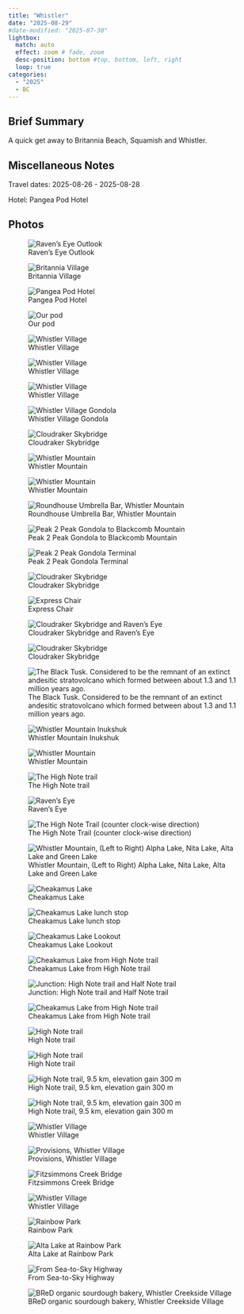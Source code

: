 ```yaml
---
title: "Whistler"
date: "2025-08-29"
#date-modified: "2025-07-30"
lightbox:
  match: auto
  effect: zoom # fade, zoom
  desc-position: bottom #top, bottom, left, right
  loop: true
categories:
  - "2025"
  - BC
---
```


## Brief Summary

A quick get away to Britannia Beach, Squamish and Whistler.

## Miscellaneous Notes

Travel dates: 2025-08-26 - 2025-08-28

Hotel: Pangea Pod Hotel

## Photos

![Raven's Eye Outlook](images/Whistler22.jpeg){group="Whistler"}

![Britannia Village](images/Whistler01.jpeg){group="Whistler"}

![Pangea Pod Hotel](images/Whistler03.jpeg){group="Whistler"}

![Our pod](images/Whistler02.jpeg){group="Whistler"}

![Whistler Village](images/Whistler04.jpeg){group="Whistler"}

![Whistler Village](images/Whistler05.jpeg){group="Whistler"}

![Whistler Village](images/Whistler06.jpeg){group="Whistler"}

![Whistler Village Gondola](images/Whistler07.jpeg){group="Whistler"}

![Cloudraker Skybridge](images/Whistler08.jpeg){group="Whistler"}

![Whistler Mountain](images/Whistler09.jpeg){group="Whistler"}

![Whistler Mountain](images/Whistler10.jpeg){group="Whistler"}

![Roundhouse Umbrella Bar, Whistler Mountain](images/Whistler11.jpeg){group="Whistler"}

![Peak 2 Peak Gondola to Blackcomb Mountain](images/Whistler12.jpeg){group="Whistler"}

![Peak 2 Peak Gondola Terminal](images/Whistler13.jpeg){group="Whistler"}

![Cloudraker Skybridge](images/Whistler14.jpeg){group="Whistler"}

![Express Chair](images/Whistler15.jpeg){group="Whistler"}

![Cloudraker Skybridge and Raven’s Eye](images/Whistler16.jpeg){group="Whistler"}

![Cloudraker Skybridge](images/Whistler17.jpeg){group="Whistler"}

![The Black Tusk. Considered to be the remnant of an extinct andesitic stratovolcano which formed between about 1.3 and 1.1 million years ago.](images/Whistler18.jpeg){group="Whistler"}

![Whistler Mountain Inukshuk](images/Whistler19.jpeg){group="Whistler"}

![Whistler Mountain](images/Whistler20.jpeg){group="Whistler"}

![The High Note trail](images/Whistler21.jpeg){group="Whistler"}

![Raven's Eye](images/Whistler22.jpeg){group="Whistler"}

![The High Note Trail (counter clock-wise direction)](images/Whistler23.jpeg){group="Whistler"}

![Whistler Mountain, (Left to Right) Alpha Lake, Nita Lake, Alta Lake and Green Lake](images/Whistler24.jpeg){group="Whistler"}

![Cheakamus Lake](images/Whistler25.jpeg){group="Whistler"}

![Cheakamus Lake lunch stop](images/Whistler26.jpeg){group="Whistler"}

![Cheakamus Lake Lookout](images/Whistler27.jpeg){group="Whistler"}

![Cheakamus Lake from High Note trail](images/Whistler28.jpeg){group="Whistler"}

![Junction: High Note trail and Half Note trail](images/Whistler29.jpeg){group="Whistler"}

![Cheakamus Lake from High Note trail](images/Whistler30.jpeg){group="Whistler"}

![High Note trail](images/Whistler31.jpeg){group="Whistler"}

![High Note trail](images/Whistler32.jpeg){group="Whistler"}

![High Note trail, 9.5 km, elevation gain 300 m](images/Whistler33.jpeg){group="Whistler"}

![High Note trail, 9.5 km, elevation gain 300 m](images/Whistler34.jpeg){group="Whistler"}

![Whistler Village](images/Whistler35.jpeg){group="Whistler"}

![Provisions, Whistler Village](images/Whistler36.jpeg){group="Whistler"}

![Fitzsimmons Creek Bridge](images/Whistler37.jpeg){group="Whistler"}

![Whistler Village](images/Whistler38.jpeg){group="Whistler"}

![Rainbow Park](images/Whistler39.jpeg){group="Whistler"}

![Alta Lake at Rainbow Park](images/Whistler40.jpeg){group="Whistler"}

![From Sea-to-Sky Highway](images/Whistler41.jpeg){group="Whistler"}

![BReD organic sourdough bakery, Whistler Creekside Village](images/Whistler42.jpeg){group="Whistler"}